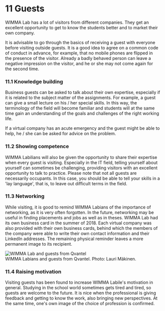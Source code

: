 # 11 Guests


WIMMA Lab has a lot of visitors from different companies. They get an excellent opportunity to get to know the students better and to market their own company.

It is advisable to go through the basics of receiving a guest with everyone before visiting outside guests. It is a good idea to agree on a common code of conduct in advance, for example, that no mobile phones are flipped in the presence of the visitor. Already a badly behaved person can leave a negative impression on the visitor, and he or she may not come again for the second time.

### 11.1 Knowledge building

Business guests can be asked to talk about their own expertise, especially if it is related to the subject matter of the assignments. For example, a guest can give a small lecture on his / her special skills. In this way, the terminology of the field will become familiar and students will at the same time gain an understanding of the goals and challenges of the right working life.

If a virtual company has an acute emergency and the guest might be able to help, he / she can be asked for advice on the problem.

### 11.2 Showing competence

WIMMA Labilians will also be given the opportunity to share their expertise when every guest is visiting. Especially in the IT field, telling yourself about yourself can sometimes be challenging, providing visitors with an excellent opportunity to talk to practice.
Please note that not all guests are necessarily occupants. In this case, you should be able to tell your skills in a 'lay language', that is, to leave out difficult terms in the field.

### 11.3 Networking

While visiting, it is good to remind WIMMA Labians of the importance of networking, as it is very often forgotten. In the future, networking may be useful in finding placements and jobs as well as in theses.
WIMMA Lab had its own business card in the summer of 2018. Each virtual company was also provided with their own business cards, behind which the members of the company were able to write their own contact information and their LinkedIn addresses. The remaining physical reminder leaves a more permanent image to its recipient.

![WIMMA Lab and guests from Qvantel](/assets/Black-Book-Images/image030.jpg)  
WIMMA Labians and guests from Qvantel. Photo: Lauri Mäkinen.

### 11.4 Raising motivation

Visiting guests has been found to increase WIMMA Labile's motivation in general. Studying in the school world sometimes gets tired and tired, so guests are welcome to the future. It is nice when the professional is giving feedback and getting to know the work, also bringing new perspectives.
At the same time, one's own image of the choice of profession is confirmed.
